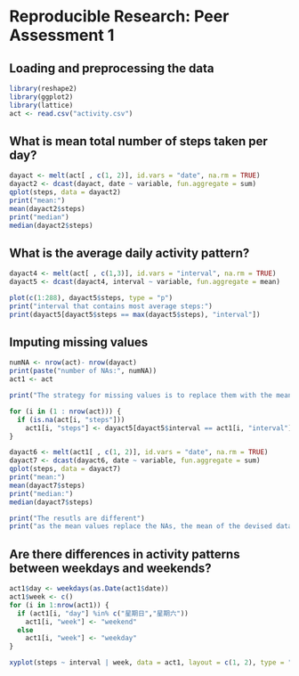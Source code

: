 # Reproducible Research: Peer Assessment 1


## Loading and preprocessing the data

```r
library(reshape2)
library(ggplot2)
library(lattice)
act <- read.csv("activity.csv")

```


## What is mean total number of steps taken per day?

```r

dayact <- melt(act[ , c(1, 2)], id.vars = "date", na.rm = TRUE)
dayact2 <- dcast(dayact, date ~ variable, fun.aggregate = sum)
qplot(steps, data = dayact2)
print("mean:")
mean(dayact2$steps)
print("median")
median(dayact2$steps)

```

## What is the average daily activity pattern?
```r

dayact4 <- melt(act[ , c(1,3)], id.vars = "interval", na.rm = TRUE)
dayact5 <- dcast(dayact4, interval ~ variable, fun.aggregate = mean)

plot(c(1:288), dayact5$steps, type = "p")
print("interval that contains most average steps:")
print(dayact5[dayact5$steps == max(dayact5$steps), "interval"])

```


## Imputing missing values
```r
numNA <- nrow(act)- nrow(dayact)
print(paste("number of NAs:", numNA))
act1 <- act

print("The strategy for missing values is to replace them with the mean for that specific 5-minute interval")

for (i in (1 : nrow(act))) {
  if (is.na(act[i, "steps"]))
    act1[i, "steps"] <- dayact5[dayact5$interval == act1[i, "interval"], "steps"]
}

dayact6 <- melt(act1[ , c(1, 2)], id.vars = "date", na.rm = TRUE)
dayact7 <- dcast(dayact6, date ~ variable, fun.aggregate = sum)
qplot(steps, data = dayact7)
print("mean:")
mean(dayact7$steps)
print("median:")
median(dayact7$steps)

print("The resutls are different")
print("as the mean values replace the NAs, the mean of the devised dataset stay unchanged, and the median changes from 10765 to 10766")

```


## Are there differences in activity patterns between weekdays and weekends?
```r
act1$day <- weekdays(as.Date(act1$date))
act1$week <- c()
for (i in 1:nrow(act1)) {
  if (act1[i, "day"] %in% c("星期日","星期六"))
    act1[i, "week"] <- "weekend"
  else
    act1[i, "week"] <- "weekday"
}

xyplot(steps ~ interval | week, data = act1, layout = c(1, 2), type = "l")
```

